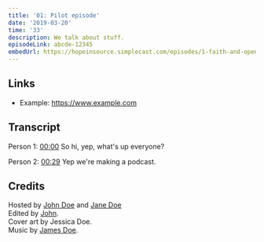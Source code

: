 ```yaml
---
title: '01: Pilot episode'
date: '2019-03-20'
time: '33'
description: We talk about stuff.
episodeLink: abcde-12345
embedUrl: https://hopeinsource.simplecast.com/episodes/1-faith-and-open-source-10d618f0
---
```


## Links

- Example: https://www.example.com

## Transcript

Person 1: [00:00](#playFrom=0) So hi, yep, what's up everyone?

Person 2: [00:29](#playFrom=29) Yep we're making a podcast.

## Credits

Hosted by [John Doe](#) and [Jane Doe](#)<br />
Edited by [John](https://twitter.com/left_pad). <br />
Cover art by Jessica Doe. <br />
Music by [James Doe](#).
